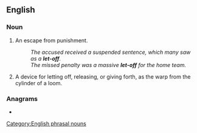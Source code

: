 {{also|let off}}
==English==

===Noun===
{{en-noun|head=[[let off|let-off]]}}

# An escape from punishment.
#: ''The accused received a suspended sentence, which many saw as a '''let-off'''.''
#: ''The missed penalty was a massive '''let-off''' for the home team.''
# {{lb|en|engineering}} A device for letting off, releasing, or giving forth, as the warp from the cylinder of a loom.

===Anagrams===
* {{anagrams|en|a=efflot|offlet}}

[[Category:English phrasal nouns]]